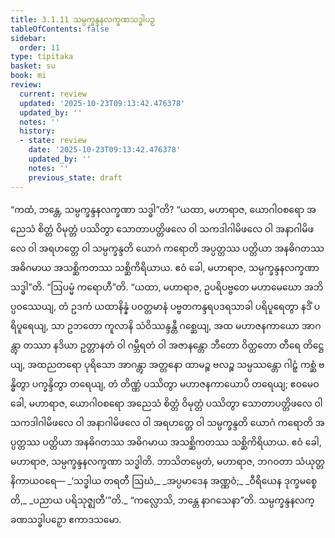 ```yaml
---
title: 3.1.11 သမ္ပက္ခန္ဒနလက္ခဏသဒ္ဓါပဉှ
tableOfContents: false
sidebar:
  order: 11
type: tipitaka
basket: su
book: mi
review:
  current: review
  updated: '2025-10-23T09:13:42.476378'
  updated_by: ''
  notes: ''
  history:
  - state: review
    date: '2025-10-23T09:13:42.476378'
    updated_by: ''
    notes: ''
    previous_state: draft
---
```



<ReviewStatus review={frontmatter.review} showDetails={true} />

<HypothesisAnnotation frontmatter={frontmatter} />

<DynamicBreadcrumb />

<Division number="34" book="mi" e="ch" v="28">

<Paragraph number="147" book="mi">
“ကထံ, ဘန္တေ, သမ္ပက္ခန္ဒနလက္ခဏာ သဒ္ဓါ”တိ? “ယထာ, မဟာရာဇ, ယောဂါဝစရော အညေသံ စိတ္တံ ဝိမုတ္တံ ပဿိတွာ သောတာပတ္တိဖလေ ဝါ သကဒါဂါမိဖလေ ဝါ အနာဂါမိဖလေ ဝါ အရဟတ္တေ ဝါ သမ္ပက္ခန္ဒတိ ယောဂံ ကရောတိ အပ္ပတ္တဿ ပတ္တိယာ အနဓိဂတဿ အဓိဂမာယ အသစ္ဆိကတဿ သစ္ဆိကိရိယာယ. ဧဝံ ခေါ, မဟာရာဇ, သမ္ပက္ခန္ဒနလက္ခဏာ သဒ္ဓါ”တိ.
</Paragraph>

<Paragraph number="148" book="mi">
“ဩပမ္မံ ကရောဟီ”တိ. “ယထာ, မဟာရာဇ, ဥပရိပဗ္ဗတေ မဟာမေဃော အဘိပ္ပဝဿေယျ, တံ ဥဒကံ ယထာနိန္နံ ပဝတ္တမာနံ ပဗ္ဗတကန္ဒရပဒရသာခါ ပရိပူရေတွာ နဒိံ ပရိပူရေယျ, သာ ဥဘတော ကူလာနိ သံဝိဿန္ဒန္တီ ဂစ္ဆေယျ, အထ မဟာဇနကာယော အာဂန္တွာ တဿာ နဒိယာ ဥတ္တာနတံ ဝါ ဂမ္ဘီရတံ ဝါ အဇာနန္တော ဘီတော ဝိတ္ထတော တီရေ တိဋ္ဌေယျ, အထညတရော ပုရိသော အာဂန္တွာ အတ္တနော ထာမဉ္စ ဗလဉ္စ သမ္ပဿန္တော ဂါဠှံ ကစ္ဆံ ဗန္ဓိတွာ ပက္ခန္ဒိတွာ တရေယျ, တံ တိဏ္ဏံ ပဿိတွာ မဟာဇနကာယောပိ တရေယျ; ဧဝမေဝ ခေါ, မဟာရာဇ, ယောဂါဝစရော အညေသံ စိတ္တံ ဝိမုတ္တံ ပဿိတွာ သောတာပတ္တိဖလေ ဝါ သကဒါဂါမိဖလေ ဝါ အနာဂါမိဖလေ ဝါ အရဟတ္တေ ဝါ သမ္ပက္ခန္ဒတိ ယောဂံ ကရောတိ အပ္ပတ္တဿ ပတ္တိယာ အနဓိဂတဿ အဓိဂမာယ အသစ္ဆိကတဿ သစ္ဆိကိရိယာယ. ဧဝံ ခေါ, မဟာရာဇ, သမ္ပက္ခန္ဒနလက္ခဏာ သဒ္ဓါတိ. ဘာသိတမ္ပေတံ, မဟာရာဇ, ဘဂဝတာ သံယုတ္တနိကာယဝရေ—
</Paragraph>

<Paragraph number="149" type="verses" book="mi">
_‘သဒ္ဓါယ တရတီ ဩဃံ,_  
_အပ္ပမာဒေန အဏ္ဏဝံ;_  
_ဝီရိယေန ဒုက္ခမစ္စေတိ,_  
_ပညာယ ပရိသုဇ္ဈတီ’”တိ._  

</Paragraph>

<Paragraph number="150" book="mi">
“ကလ္လောသိ, ဘန္တေ နာဂသေနာ”တိ.

</Paragraph>
</Division>

<Paragraph number="151" type="center" book="mi">
သမ္ပက္ခန္ဒနလက္ခဏသဒ္ဓါပဉှော ဧကာဒသမော.
</Paragraph>